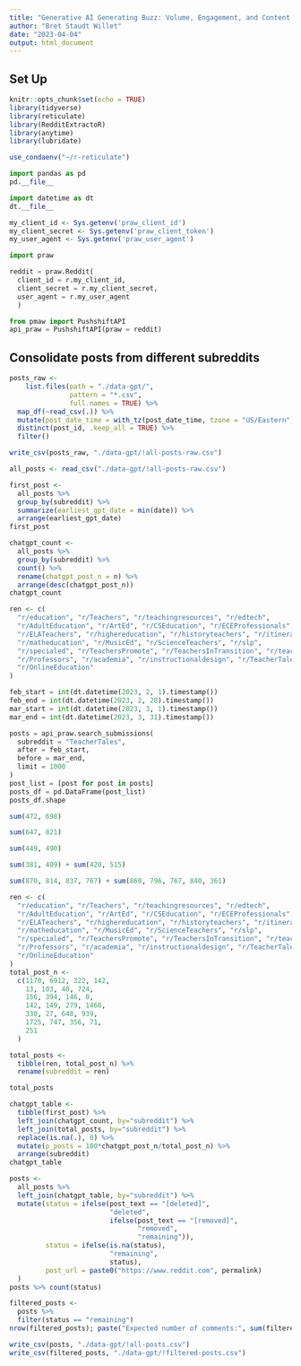 ```yaml
---
title: "Generative AI Generating Buzz: Volume, Engagement, and Content of Initial Reactions to ChatGPT in Discussions Across Education-Related Subreddits"
author: "Bret Staudt Willet"
date: "2023-04-04"
output: html_document
---
```


## Set Up

```r
knitr::opts_chunk$set(echo = TRUE)
library(tidyverse)
library(reticulate)
library(RedditExtractoR)
library(anytime)
library(lubridate)
```

```r
use_condaenv("~/r-reticulate")
```

```python
import pandas as pd
pd.__file__

import datetime as dt
dt.__file__
```

```r
my_client_id <- Sys.getenv('praw_client_id') 
my_client_secret <- Sys.getenv('praw_client_token') 
my_user_agent <- Sys.getenv('praw_user_agent') 
```

```python
import praw

reddit = praw.Reddit(
  client_id = r.my_client_id, 
  client_secret = r.my_client_secret, 
  user_agent = r.my_user_agent
  )
```

```python
from pmaw import PushshiftAPI
api_praw = PushshiftAPI(praw = reddit)
```



## Consolidate posts from different subreddits

```r
posts_raw <-
    list.files(path = "./data-gpt/",
               pattern = "*.csv", 
               full.names = TRUE) %>% 
  map_df(~read_csv(.)) %>%
  mutate(post_date_time = with_tz(post_date_time, tzone = "US/Eastern")) %>%
  distinct(post_id, .keep_all = TRUE) %>%
  filter()
```

```r
write_csv(posts_raw, "./data-gpt/!all-posts-raw.csv")
```

```r
all_posts <- read_csv("./data-gpt/!all-posts-raw.csv")
```

```r
first_post <-
  all_posts %>% 
  group_by(subreddit) %>%
  summarize(earliest_gpt_date = min(date)) %>%
  arrange(earliest_gpt_date)
first_post
```

```r
chatgpt_count <-
  all_posts %>% 
  group_by(subreddit) %>%
  count() %>%
  rename(chatgpt_post_n = n) %>%
  arrange(desc(chatgpt_post_n))
chatgpt_count
```

```r
ren <- c(
  "r/education", "r/Teachers", "r/teachingresources", "r/edtech",
  "r/AdultEducation", "r/ArtEd", "r/CSEducation", "r/ECEProfessionals",
  "r/ELATeachers", "r/highereducation", "r/historyteachers", "r/itinerantteachers",
  "r/matheducation", "r/MusicEd", "r/ScienceTeachers", "r/slp",
  "r/specialed", "r/TeachersPromote", "r/TeachersInTransition", "r/teaching",
  "r/Professors", "r/academia", "r/instructionaldesign", "r/TeacherTales", 
  "r/OnlineEducation"
)
```

```python
feb_start = int(dt.datetime(2023, 2, 1).timestamp())
feb_end = int(dt.datetime(2023, 2, 28).timestamp())
mar_start = int(dt.datetime(2023, 3, 1).timestamp())
mar_end = int(dt.datetime(2023, 3, 31).timestamp())
```

```python
posts = api_praw.search_submissions(
  subreddit = "TeacherTales",
  after = feb_start,
  before = mar_end,
  limit = 1000
)
post_list = [post for post in posts]
posts_df = pd.DataFrame(post_list)
posts_df.shape
```

```r
sum(472, 698)
```

```r
sum(647, 821)
```

```r
sum(449, 490)
```

```r
sum(381, 409) + sum(420, 515)
```

```r
sum(870, 814, 837, 767) + sum(860, 796, 767, 840, 361)
```

```r
ren <- c(
  "r/education", "r/Teachers", "r/teachingresources", "r/edtech",
  "r/AdultEducation", "r/ArtEd", "r/CSEducation", "r/ECEProfessionals",
  "r/ELATeachers", "r/highereducation", "r/historyteachers", "r/itinerantteachers",
  "r/matheducation", "r/MusicEd", "r/ScienceTeachers", "r/slp",
  "r/specialed", "r/TeachersPromote", "r/TeachersInTransition", "r/teaching",
  "r/Professors", "r/academia", "r/instructionaldesign", "r/TeacherTales", 
  "r/OnlineEducation"
)
total_post_n <-
  c(1170, 6912, 322, 142,
    13, 103, 40, 724,
    156, 394, 146, 0,
    142, 149, 279, 1468,
    330, 27, 648, 939,
    1725, 747, 356, 71,
    251
  )

total_posts <- 
  tibble(ren, total_post_n) %>%
  rename(subreddit = ren)

total_posts
```

```r
chatgpt_table <-
  tibble(first_post) %>%
  left_join(chatgpt_count, by="subreddit") %>%
  left_join(total_posts, by="subreddit") %>%
  replace(is.na(.), 0) %>%
  mutate(p_posts = 100*chatgpt_post_n/total_post_n) %>%
  arrange(subreddit)
chatgpt_table
```

```r
posts <- 
  all_posts %>%
  left_join(chatgpt_table, by="subreddit") %>%
  mutate(status = ifelse(post_text == "[deleted]",
                         "deleted",
                         ifelse(post_text == "[removed]",
                                "removed",
                                "remaining")),
         status = ifelse(is.na(status),
                         "remaining",
                         status),
         post_url = paste0("https://www.reddit.com", permalink)
  )
posts %>% count(status)
```

```r
filtered_posts <-
  posts %>%
  filter(status == "remaining")
nrow(filtered_posts); paste("Expected number of comments:", sum(filtered_posts$num_comments))
```

```r
write_csv(posts, "./data-gpt/!all-posts.csv")
write_csv(filtered_posts, "./data-gpt/!filtered-posts.csv")
```
